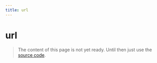 ```yaml
---
title: url
---
```


# url

> The content of this page is not yet ready. Until then just use the [source code](https://github.com/fabian-hiller/valibot/blob/main/library/src/validations/url/url.ts).
